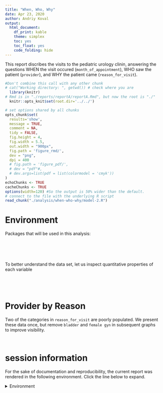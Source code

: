 ```yaml
---
title: "When, Who, Why"
date: Apr 23, 2020
author: Andriy Koval
output:
  html_document:
    df_print: kable
    theme: simplex
    toc: yes
    toc_float: yes
    code_folding: hide
---
```

This report discribes the visits to  the pediatric urology clinin, answering the questions WHEN the visit occured (`month_of_appointment`), WHO saw the patient (`provider`), and WHY the patient came (`reason_for_visit`). 

<!-- These two chunks should be added in the beginning of every .Rmd that you want to source an .R script -->
<!--  The 1st mandatory chunck  -->
<!--  Set the working directory to the repository's base directory -->
```r
#Don't combine this call with any other chunk 
# cat("Working directory: ", getwd()) # check where you are
  library(knitr)
# Rmd is in "./reports/reportA/reportA.Rmd", but now the root is "./"
  knitr::opts_knit$set(root.dir='../../') 
```

<!--  The 2nd mandatory chunck  -->
<!-- Set the report-wide options, and point to the external code file. -->
```r
# set options shared by all chunks
opts_chunk$set(
  results='show', 
  message = TRUE,
  comment = NA, 
  tidy = FALSE,
  fig.height = 4, 
  fig.width = 5.5, 
  out.width = "900px",
  fig.path = 'figure_rmd/',     
  dev = "png",
  dpi = 400
  # fig.path = 'figure_pdf/',     
  # dev = "pdf"#,
  # dev.args=list(pdf = list(colormodel = 'cmyk'))
)
echoChunks <- TRUE
cacheChunks <- TRUE
options(width=120) #So the output is 50% wider than the default.
# connect to the file with the underlying R script  
read_chunk("./analysis/when-who-why/model-2.R") 
```

# Environment
Packages that will be used in this analysis: 
<!-- Load 'sourced' R files.  Suppress the output when loading packages. --> 
```r
```


<!-- Load the sources.  Suppress the output when loading sources. --> 
```r
```


<!-- Load any Global functions and variables declared in the R file.  Suppress the output. --> 
```r
```

<!-- Declare any global functions specific to a Rmd output.  Suppress the output. --> 
```r
```

<!-- Load the datasets.   -->
```r
```

To better understand the data set, let us inspect quantitative properties of each variable
<!-- Inspect the datasets.   -->
```r
```

<!-- Tweak the dataset   -->
```r
```

```r
```

```r
```

# Provider by Reason

Two of the categories in `reason_for_visit` are poorly populated. We present these data once, but remove `bladder` and `female gyn` in subsequent graphs to improve visibility. 

```r
```


```r
```



session information
===========================================================================

For the sake of documentation and reproducibility, the current report was rendered in the following environment.  Click the line below to expand.

<details>
  <summary>Environment <span class="glyphicon glyphicon-plus-sign"></span></summary>
```r
if( requireNamespace("devtools", quietly = TRUE) ) {
  devtools::session_info()
} else {
  sessionInfo()
} 
```
</details>

```r
```




